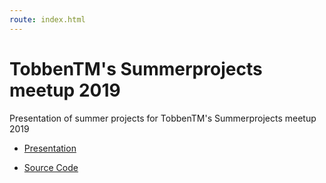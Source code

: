 ```yaml
---
route: index.html
---
```


<style>{`
body {
	margin: 100px;
	max-width: 1000px;
}
`}</style>

# TobbenTM's Summerprojects meetup 2019

Presentation of summer projects for TobbenTM's Summerprojects meetup 2019

- [Presentation](./presentation/)

- [Source Code](https://github.com/theknarf-talks/tobben-summerprojects-2019/)
